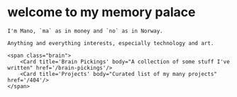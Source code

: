 
<HomeLayout title="mano">
	<h1 class="title text-gradient">welcome to my memory palace</h1>

	I'm Mano, `ma` as in money and `no` as in Norway.

	Anything and everything interests, especially technology and art. 

	<span class="brain">
		<Card title='Brain Pickings' body="A collection of some stuff I've written" href='/brain-pickings'/>
		<Card title='Projects' body="Curated list of my many projects" href='/404'/>
	</span>
</HomeLayout>
